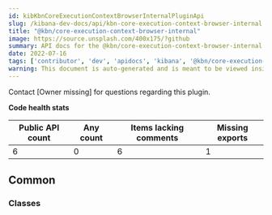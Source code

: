 ```yaml
---
id: kibKbnCoreExecutionContextBrowserInternalPluginApi
slug: /kibana-dev-docs/api/kbn-core-execution-context-browser-internal
title: "@kbn/core-execution-context-browser-internal"
image: https://source.unsplash.com/400x175/?github
summary: API docs for the @kbn/core-execution-context-browser-internal plugin
date: 2022-07-16
tags: ['contributor', 'dev', 'apidocs', 'kibana', '@kbn/core-execution-context-browser-internal']
warning: This document is auto-generated and is meant to be viewed inside our experimental, new docs system. Reach out in #docs-engineering for more info.
---
```




Contact [Owner missing] for questions regarding this plugin.

**Code health stats**

| Public API count  | Any count | Items lacking comments | Missing exports |
|-------------------|-----------|------------------------|-----------------|
| 6 | 0 | 6 | 1 |

## Common

### Classes
<DocDefinitionList data={kbnCoreExecutionContextBrowserInternalObj.common.classes}/>

